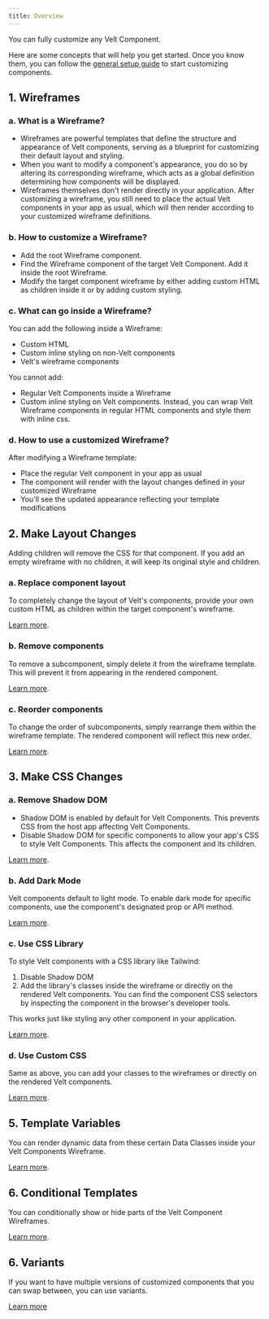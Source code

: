 ```yaml
---
title: Overview
---
```


You can fully customize any Velt Component. 

Here are some concepts that will help you get started. Once you know them, you can follow the [general setup guide](/advanced-customization/setup) to start customizing components.

## 1. Wireframes

### a. What is a Wireframe?

- Wireframes are powerful templates that define the structure and appearance of Velt components, serving as a blueprint for customizing their default layout and styling.
- When you want to modify a component's appearance, you do so by altering its corresponding wireframe, which acts as a global definition determining how components will be displayed.
- Wireframes themselves don't render directly in your application. After customizing a wireframe, you still need to place the actual Velt components in your app as usual, which will then render according to your customized wireframe definitions.

### b. How to customize a Wireframe?

- Add the root Wireframe component.
- Find the Wireframe component of the target Velt Component. Add it inside the root Wireframe.
- Modify the target component wireframe by either adding custom HTML as children inside it or by adding custom styling.

### c. What can go inside a Wireframe?

You can add the following inside a Wireframe:
- Custom HTML
- Custom inline styling on non-Velt components
- Velt's wireframe components

You cannot add:
- Regular Velt Components inside a Wireframe
- Custom inline styling on Velt components. Instead, you can wrap Velt Wireframe components in regular HTML components and style them with inline css.

### d. How to use a customized Wireframe?

After modifying a Wireframe template:
- Place the regular Velt component in your app as usual
- The component will render with the layout changes defined in your customized Wireframe
- You'll see the updated appearance reflecting your template modifications


## 2. Make Layout Changes

<Warning>
Adding children will remove the CSS for that component.
If you add an empty wireframe with no children, it will keep its original style and children.
</Warning>

### a. Replace component layout

To completely change the layout of Velt's components, provide your own custom HTML as children within the target component's wireframe.

[Learn more](/advanced-customization/customize-layout/change-default-html).


### b. Remove components

To remove a subcomponent, simply delete it from the wireframe template. This will prevent it from appearing in the rendered component.

[Learn more](/advanced-customization/customize-layout/remove-existing).


### c. Reorder components

To change the order of subcomponents, simply rearrange them within the wireframe template. The rendered component will reflect this new order.

[Learn more](/advanced-customization/customize-layout/change-order).


## 3. Make CSS Changes


### a. Remove Shadow DOM

- Shadow DOM is enabled by default for Velt Components. This prevents CSS from the host app affecting Velt Components.
- Disable Shadow DOM for specific components to allow your app's CSS to style Velt Components. This affects the component and its children.

[Learn more](/advanced-customization/customize-css/remove-shadow-dom).


### b. Add Dark Mode
Velt components default to light mode. To enable dark mode for specific components, use the component's designated prop or API method.

[Learn more](/advanced-customization/customize-css/dark-mode).

### c. Use CSS Library

To style Velt components with a CSS library like Tailwind:

1. Disable Shadow DOM
2. Add the library's classes inside the wireframe or directly on the rendered Velt components. You can find the component CSS selectors by inspecting the component in the browser's developer tools.

This works just like styling any other component in your application.

[Learn more](/advanced-customization/customize-css/use-css-library).



### d. Use Custom CSS

Same as above, you can add your classes to the wireframes or directly on the rendered Velt components.

[Learn more](/advanced-customization/customize-css/use-custom-css).


## 5. Template Variables

You can render dynamic data from these certain Data Classes inside your Velt Components Wireframe. 

[Learn more](/advanced-customization/template-variables).


## 6. Conditional Templates

You can conditionally show or hide parts of the Velt Component Wireframes.

[Learn more](/advanced-customization/conditional-templates).


## 6. Variants

If you want to have multiple versions of customized components that you can swap between, you can use variants.

[Learn more](/advanced-customization/variants)

